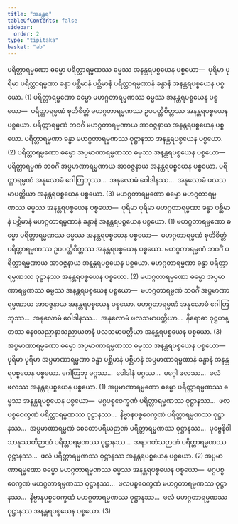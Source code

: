 ```yaml
---
title: "အနန္တရ"
tableOfContents: false
sidebar:
  order: 2
type: "tipitaka"
basket: "ab"
---
```



<DynamicBreadcrumb />

<Division number="20">

<Paragraph number="2205">
ပရိတ္တာရမ္မဏော ဓမ္မော ပရိတ္တာရမ္မဏဿ ဓမ္မဿ အနန္တရပစ္စယေန ပစ္စယော—  ပုရိမာ ပုရိမာ ပရိတ္တာရမ္မဏာ ခန္ဓာ ပစ္ဆိမာနံ ပစ္ဆိမာနံ ပရိတ္တာရမ္မဏာနံ ခန္ဓာနံ အနန္တရပစ္စယေန ပစ္စယော. (1)
</Paragraph>

<Paragraph number="2206">
ပရိတ္တာရမ္မဏော ဓမ္မော မဟဂ္ဂတာရမ္မဏဿ ဓမ္မဿ အနန္တရပစ္စယေန ပစ္စယော—  ပရိတ္တာရမ္မဏံ စုတိစိတ္တံ မဟဂ္ဂတာရမ္မဏဿ ဥပပတ္တိစိတ္တဿ အနန္တရပစ္စယေန ပစ္စယော. ပရိတ္တာရမ္မဏံ ဘဝင်္ဂံ မဟဂ္ဂတာရမ္မဏာယ အာဝဇ္ဇနာယ အနန္တရပစ္စယေန ပစ္စယော. ပရိတ္တာရမ္မဏာ ခန္ဓာ မဟဂ္ဂတာရမ္မဏဿ ဝုဋ္ဌာနဿ အနန္တရပစ္စယေန ပစ္စယော. (2)
</Paragraph>

<Paragraph number="2207">
ပရိတ္တာရမ္မဏော ဓမ္မော အပ္ပမာဏာရမ္မဏဿ ဓမ္မဿ အနန္တရပစ္စယေန ပစ္စယော—  ပရိတ္တာရမ္မဏံ ဘဝင်္ဂံ အပ္ပမာဏာရမ္မဏာယ အာဝဇ္ဇနာယ အနန္တရပစ္စယေန ပစ္စယော. ပရိတ္တာရမ္မဏံ အနုလောမံ ဂေါတြဘုဿ…  အနုလောမံ ဝေါဒါနဿ…  အနုလောမံ ဖလသမာပတ္တိယာ အနန္တရပစ္စယေန ပစ္စယော. (3)
</Paragraph>

</Division>
<Division number="21">

<Paragraph number="2208">
မဟဂ္ဂတာရမ္မဏော ဓမ္မော မဟဂ္ဂတာရမ္မဏဿ ဓမ္မဿ အနန္တရပစ္စယေန ပစ္စယော—  ပုရိမာ ပုရိမာ မဟဂ္ဂတာရမ္မဏာ ခန္ဓာ ပစ္ဆိမာနံ ပစ္ဆိမာနံ မဟဂ္ဂတာရမ္မဏာနံ ခန္ဓာနံ အနန္တရပစ္စယေန ပစ္စယော. (1)
</Paragraph>

<Paragraph number="2209">
မဟဂ္ဂတာရမ္မဏော ဓမ္မော ပရိတ္တာရမ္မဏဿ ဓမ္မဿ အနန္တရပစ္စယေန ပစ္စယော—  မဟဂ္ဂတာရမ္မဏံ စုတိစိတ္တံ ပရိတ္တာရမ္မဏဿ ဥပပတ္တိစိတ္တဿ အနန္တရပစ္စယေန ပစ္စယော. မဟဂ္ဂတာရမ္မဏံ ဘဝင်္ဂံ ပရိတ္တာရမ္မဏာယ အာဝဇ္ဇနာယ အနန္တရပစ္စယေန ပစ္စယော. မဟဂ္ဂတာရမ္မဏာ ခန္ဓာ ပရိတ္တာရမ္မဏဿ ဝုဋ္ဌာနဿ အနန္တရပစ္စယေန ပစ္စယော. (2)
</Paragraph>

<Paragraph number="2210">
မဟဂ္ဂတာရမ္မဏော ဓမ္မော အပ္ပမာဏာရမ္မဏဿ ဓမ္မဿ အနန္တရပစ္စယေန ပစ္စယော—  မဟဂ္ဂတာရမ္မဏံ ဘဝင်္ဂံ အပ္ပမာဏာရမ္မဏာယ အာဝဇ္ဇနာယ အနန္တရပစ္စယေန ပစ္စယော. မဟဂ္ဂတာရမ္မဏံ အနုလောမံ ဂေါတြဘုဿ…  အနုလောမံ ဝေါဒါနဿ…  အနုလောမံ ဖလသမာပတ္တိယာ…  နိရောဓာ ဝုဋ္ဌဟန္တဿ နေဝသညာနာသညာယတနံ ဖလသမာပတ္တိယာ အနန္တရပစ္စယေန ပစ္စယော. (3)
</Paragraph>

</Division>
<Division number="22">

<Paragraph number="2211">
အပ္ပမာဏာရမ္မဏော ဓမ္မော အပ္ပမာဏာရမ္မဏဿ ဓမ္မဿ အနန္တရပစ္စယေန ပစ္စယော—  ပုရိမာ ပုရိမာ အပ္ပမာဏာရမ္မဏာ ခန္ဓာ ပစ္ဆိမာနံ ပစ္ဆိမာနံ အပ္ပမာဏာရမ္မဏာနံ ခန္ဓာနံ အနန္တရပစ္စယေန ပစ္စယော. ဂေါတြဘု မဂ္ဂဿ…  ဝေါဒါနံ မဂ္ဂဿ…  မဂ္ဂေါ ဖလဿ…  ဖလံ ဖလဿ အနန္တရပစ္စယေန ပစ္စယော. (1)
</Paragraph>

<Paragraph number="2212">
အပ္ပမာဏာရမ္မဏော ဓမ္မော ပရိတ္တာရမ္မဏဿ ဓမ္မဿ အနန္တရပစ္စယေန ပစ္စယော—  မဂ္ဂပစ္စဝေက္ခဏံ ပရိတ္တာရမ္မဏဿ ဝုဋ္ဌာနဿ…  ဖလပစ္စဝေက္ခဏံ ပရိတ္တာရမ္မဏဿ ဝုဋ္ဌာနဿ…  နိဗ္ဗာနပစ္စဝေက္ခဏံ ပရိတ္တာရမ္မဏဿ ဝုဋ္ဌာနဿ…  အပ္ပမာဏာရမ္မဏံ စေတောပရိယဉာဏံ ပရိတ္တာရမ္မဏဿ ဝုဋ္ဌာနဿ…  ပုဗ္ဗေနိဝါသာနုဿတိဉာဏံ ပရိတ္တာရမ္မဏဿ ဝုဋ္ဌာနဿ…  အနာဂတံသဉာဏံ ပရိတ္တာရမ္မဏဿ ဝုဋ္ဌာနဿ…  ဖလံ ပရိတ္တာရမ္မဏဿ ဝုဋ္ဌာနဿ အနန္တရပစ္စယေန ပစ္စယော. (2)
</Paragraph>

<Paragraph number="2213">
အပ္ပမာဏာရမ္မဏော ဓမ္မော မဟဂ္ဂတာရမ္မဏဿ ဓမ္မဿ အနန္တရပစ္စယေန ပစ္စယော—  မဂ္ဂပစ္စဝေက္ခဏံ မဟဂ္ဂတာရမ္မဏဿ ဝုဋ္ဌာနဿ…  ဖလပစ္စဝေက္ခဏံ မဟဂ္ဂတာရမ္မဏဿ ဝုဋ္ဌာနဿ…  နိဗ္ဗာနပစ္စဝေက္ခဏံ မဟဂ္ဂတာရမ္မဏဿ ဝုဋ္ဌာနဿ…  ဖလံ မဟဂ္ဂတာရမ္မဏဿ ဝုဋ္ဌာနဿ အနန္တရပစ္စယေန ပစ္စယော. (3)
</Paragraph>
</Division>